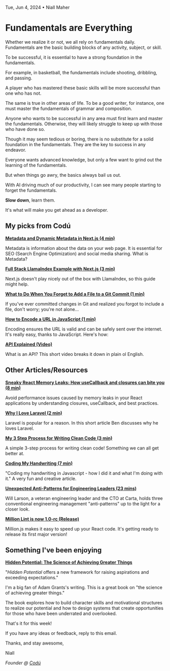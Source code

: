Tue, Jun 4, 2024 • Niall Maher

# Fundamentals are Everything

Whether we realize it or not, we all rely on fundamentals daily. Fundamentals are the basic building blocks of any activity, subject, or skill.

To be successful, it is essential to have a strong foundation in the fundamentals.

For example, in basketball, the fundamentals include shooting, dribbling, and passing.

A player who has mastered these basic skills will be more successful than one who has not.

The same is true in other areas of life. To be a good writer, for instance, one must master the fundamentals of grammar and composition.

Anyone who wants to be successful in any area must first learn and master the fundamentals. Otherwise, they will likely struggle to keep up with those who have done so.

Though it may seem tedious or boring, there is no substitute for a solid foundation in the fundamentals. They are the key to success in any endeavor.

Everyone wants advanced knowledge, but only a few want to grind out the learning of the fundamentals.

But when things go awry, the basics always bail us out.

With AI driving much of our productivity, I can see many people starting to forget the fundamentals.

**Slow down**, learn them.

It's what will make you get ahead as a developer.

## My picks from Codú

**[Metadata and Dynamic Metadata in Next.js (4 min)](https://www.codu.co/articles/metadata-and-dynamic-metadata-in-next-js-foinhi13)**

Metadata is information about the data on your web page. It is essential for SEO (Search Engine Optimization) and social media sharing. What is Metadata?

**[Full Stack LlamaIndex Example with Next.js (3 min)](https://www.codu.co/articles/full-stack-llamaindex-example-with-next-js-gkydlrww)**

Next.js doesn't play nicely out of the box with LlamaIndex, so this guide might help.

**[What to Do When You Forget to Add a File to a Git Commit (1 min)](https://www.codu.co/articles/what-to-do-when-you-forget-to-add-a-file-to-a-git-commit-lm90arob)**

If you've ever committed changes in Git and realized you forgot to include a file, don't worry; you're not alone...

**[How to Encode a URL in JavaScript (1 min)](https://www.codu.co/articles/how-to-encode-a-url-in-javascript-kn-wk49b)**

Encoding ensures the URL is valid and can be safely sent over the internet. It's really easy, thanks to JavaScript. Here's how:

**[API Explained (Video)](https://youtu.be/Td0nwrNzVv4)**

What is an API? This short video breaks it down in plain ol English.

## Other Articles/Resources

**[Sneaky React Memory Leaks: How useCallback and closures can bite you (8 min)](https://schiener.io/2024-03-03/react-closures)**

Avoid performance issues caused by memory leaks in your React applications by understanding closures, useCallback, and best practices.

**[Why I Love Laravel (2 min)](https://ben.page/laravel)**

Laravel is popular for a reason. In this short article Ben discusses why he loves Laravel.

**[My 3 Step Process for Writing Clean Code (3 min)](https://www.thesweekly.com/p/my-3-step-process-for-writing-clean)**

A simple 3-step process for writing clean code! Something we can all get better at.

**[Coding My Handwriting (7 min)](https://www.amygoodchild.com/blog/cursive-handwriting-in-javascript)**

"Coding my handwriting in Javascript - how I did it and what I'm doing with it." A very fun and creative article.

**[Unexpected Anti-Patterns for Engineering Leaders (23 mins)](https://review.firstround.com/unexpected-anti-patterns-for-engineering-leaders-lessons-from-stripe-uber-carta/)**

Will Larson, a veteran engineering leader and the CTO at Carta, holds three conventional engineering management "anti-patterns" up to the light for a closer look.

**[Million Lint is now 1.0-rc (Release)](https://million.dev/blog/lint-rc)**

Million.js makes it easy to speed up your React code. It's getting ready to release its first major version!

## Something I've been enjoying

**[Hidden Potential: The Science of Achieving Greater Things](https://amzn.to/4bP7QFp)**

"_Hidden Potential_ offers a new framework for raising aspirations and exceeding expectations."

I'm a big fan of Adam Grants's writing. This is a great book on "the science of achieving greater things."

The book explores how to build character skills and motivational structures to realize our potential and how to design systems that create opportunities for those who have been underrated and overlooked.

That's it for this week!

If you have any ideas or feedback, reply to this email.

Thanks, and stay awesome,

Niall

_Founder @ [Codú](https://www.codu.co/)_

